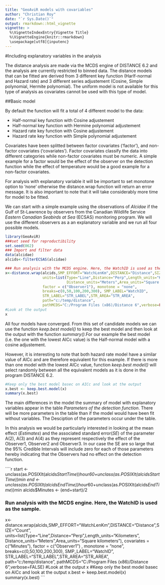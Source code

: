 ```yaml
---
title: "GeoAviR models with covariables"
author: "Christian Roy"
date: "`r Sys.Date()`"
output: rmarkdown::html_vignette
vignette: >
  %\VignetteIndexEntry{Vignette Title}
  %\VignetteEngine{knitr::rmarkdown}
  \usepackage[utf8]{inputenc}
---
```

#Including explanatory variables in the analysis

The distance analysis are made via the MCDS engine of DISTANCE 6.2 and the analysis are currently restricted to binned data. The distance models that can be fitted are derived from 3 different key function (Harlf-normal and Hazard rate) and 3 different series adjustement (Cosine, Simple polynomial, Hermite polynomial). The uniform model is not available for this type of analysis as covariates cannot be used with this type of model. 

##Basic model

By default the function will fit a total of 4 different model to the data:

- Half-normal key function with Cosine adjustement
- Half-normal key function with Hermine polynomial adjustement
- Hazard rate key function with Cosine adjustement
- Hazard rate key function with Simple polynomial adjustement

Covariates have been splitted between factor covariates ('factor'), and non-factor covariates ('covariates'). Factor covariates classify the data into different categories while non-factor covariates must be numeric. A simple example for a factor would be the effect of the observer on the detection function while the effect of temperature would be a good example for a non-factor covariates. 

For analysis with explanatory variable it will be important to set monotone option to 'none' otherwise the distance.wrap function will return an error message. It is also important to note that it will take considerably more time for model to be fitted.

We can start with a simple example using the observations of _Alcidae_ if the Gulf of St-Lawrence by observers from the Canadian Wildlife Service _Eastern Canadian Seabirds at Sea_ (ECSAS) monitoring program. We will use the different observers as a an explanatory variable and we run all four possible models. 

```r
library(GeoAviR)
###set seed for reproductibility    
set.seed(062)
### Import and filter data
data(alcidae)
alcids<-filterECSAS(alcidae)

### Run analysis with the MCDS engine. Here, the WatchID is used as the sample.
x<-distance.wrap(alcids,SMP_EFFORT="WatchLenKm",DISTANCE="Distance",SIZE="Count",
                 units=list(Type="Line",Distance="Perp",Length_units="Kilometers",
                            Distance_units="Meters",Area_units="Square kilometers"),
                 factor = c("Observer1"), monotone = "none",
                 breaks=c(0,50,100,200,300), SMP_LABEL="WatchID",
                 STR_LABEL="STR_LABEL",STR_AREA="STR_AREA",
                 path="c:/temp/distance",
                 pathMCDS="C:/Program Files (x86)/Distance 6",verbose=FALSE)
#Look at the output
x
```

All four models have converged. From this set of candidate models we can use the function _keep.best model()_ to keep the best model and then look at the output with the function _summary()_.For our example the best model (i.e. the one with the lowest AICc value) is the Half-normal model with a cosine adjustement. 

However, it is interesting to note that both hazard rate model have a similar value of AICc and are therefore equivalent for this example. If there is more than one model with the lowest AICc value, function _keep.best model()_ will select randomly between all the equivalent models as it is done in the program DISTANCE 6.2.

```r
#Keep only the best model basec on AICc and look at the output
x.best <- keep.best.model(x)
summary(x.best)
```

The main differences in the model the summary of model with explanatory variables appear in the table _Parameters of the detection function_. There will be more parameters in the table than if the model would have been fit without variables. The Desciption of the parameters occur under the table. 

In this analysis we would be particularly interested in looking at the mean effect (_Estimates_) and the associated standard error(_SE_) of the parameter A(2), A(3) and A(4) as they represent respectively the effect of the Observer1, Observer2 and Observer3. In our case the SE are so large that the 95% Credible Intervals will include zero for each of those parameters hereby indicating that the Observers had no effect on the detection function.     


````r
start <- unclass(as.POSIXlt(alcids$StartTime))$hour*60+unclass(as.POSIXlt(alcids$StartTime))$min
end <- unclass(as.POSIXlt(alcids$EndTime))$hour*60+unclass(as.POSIXlt(alcids$EndTime ))$min
alcids$Minutes <- (end+start)/2

### Run analysis with the MCDS engine. Here, the WatchID is used as the sample.
x<-distance.wrap(alcids,SMP_EFFORT="WatchLenKm",DISTANCE="Distance",SIZE="Count",
                 units=list(Type="Line",Distance="Perp",Length_units="Kilometers",
                            Distance_units="Meters",Area_units="Square kilometers"),
                 covariates = c("Minutes"), factor = c("Observer1") , monotone = "none",
                 breaks=c(0,50,100,200,300), SMP_LABEL="WatchID",
                 STR_LABEL="STR_LABEL",STR_AREA="STR_AREA",
                 path="c:/temp/distance",
                 pathMCDS="C:/Program Files (x86)/Distance 6",verbose=FALSE)
#Look at the output
x
#Keep only the best model basec on AICc and look at the output
x.best <- keep.best.model(x)
summary(x.best)
```

